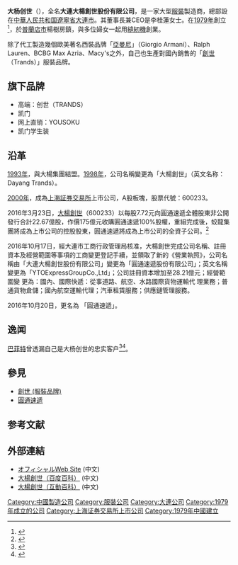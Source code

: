 {{expand|time=2016-07-06T12:43:48+00:00}}

'''大杨创世'''（{{lang-en|Dayang Group}}），全名'''大連大楊創世股份有限公司'''，是一家大型[[服裝|服裝]]製造商，總部設在[[中華人民共和国|中華人民共和国]][[遼寧省|遼寧省]][[大連市|大連市]]。其董事長兼CEO是李桂蓮女士。在[[1979年|1979年]]創立<ref>{{Cite web |url=https://en.wikipedia.org/wiki/Dayang_Group |title=英文維基百科 |accessdate=2017-03-04 |archive-date=2017-03-04 |archive-url=https://web.archive.org/web/20170304193709/https://en.wikipedia.org/wiki/Dayang_Group |dead-url=no }}</ref>，於[[普兰店区|普蘭店市]]楊樹房鎮，與多位婦女一起用[[縫紉機|縫紉機]]創業。

除了代工製造幾個歐美著名西裝品牌「[[亞曼尼|亞曼尼]]」（Giorgio Armani）、Ralph Lauren、BCBG Max Azria、Macy's之外，自己也生產對國內銷售的「[[創世_(服裝品牌)|創世]]（Trands）」服裝品牌。

== 旗下品牌 ==
* 高端：创世（TRANDS）
* 凯门
* 网上直销：YOUSOKU
* 凯门学生装

== 沿革 ==
[[1993年|1993年]]，與大楊集團結盟。[[1998年|1998年]]，公司名稱變更為「大楊創世」（英文名称：Dayang Trands）。

[[2000年|2000年]]，成為[[上海証券交易所|上海証券交易所]]上市公司，A股板塊，股票代號：600233。

2016年3月23日，[[大楊創世|大楊創世]]（600233）以每股7.72元向圓通速遞全體股東非公開發行合計22.67億股，作價175億元收購圓通速遞100%股權，重組完成後，蛟龍集團將成為上市公司的控股股東，圓通速遞將成為上市公司的全資子公司。<ref>{{cite web|title=圆通喻渭蛟：2016是"上市元年"，2017迎来"创新突破年"|url=http://biz.zjol.com.cn/system/2017/02/02/021432800.shtml|accessdate=2017-02-08|archive-date=2017-02-11|archive-url=https://web.archive.org/web/20170211082447/http://biz.zjol.com.cn/system/2017/02/02/021432800.shtml|dead-url=no}}</ref>

2016年10月17日，經大連市工商行政管理局核准，大楊創世完成公司名稱、註冊資本及經營範圍等事項的工商變更登記手續，並領取了新的《營業執照》，公司名稱由「大連大楊創世股份有限公司」變更為「圓通速遞股份有限公司」；英文名稱變更為「YTOExpressGroupCo.,Ltd」；公司註冊資本增加至28.21億元；經營範圍變 更為：國內、國際快遞：從事道路、航空、水路國際貨物運輸代 理業務；普通貨物倉儲；國內航空運輸代理；汽車租賃服務；供應鏈管理服務。

2016年10月20日，更名為 「圓通速遞」。

== 逸闻 ==
[[巴菲特|巴菲特]]曾透漏自己是大杨创世的忠实客户<ref>{{Cite web |url=http://finance.sina.com.cn/stock/usstock/c/2016-03-10/doc-ifxqhmve9014722.shtml |title=巴菲特御用中国服装企业大杨创世北美新布局 |accessdate=2016-07-06 |archive-date=2016-10-04 |archive-url=https://web.archive.org/web/20161004024020/http://finance.sina.com.cn/stock/usstock/c/2016-03-10/doc-ifxqhmve9014722.shtml |dead-url=no }}</ref><ref>{{Cite web |url=http://finance.qq.com/a/20160310/033382.htm |title=巴菲特最爱的中国西装制造商进军国际橱窗 |accessdate=2016-07-06 |archive-date=2017-03-04 |archive-url=https://web.archive.org/web/20170304195049/http://finance.qq.com/a/20160310/033382.htm |dead-url=no }}</ref>。

==參見==
*[[創世_(服裝品牌)|創世 (服裝品牌)]]
*[[圓通速遞|圓通速遞]]

== 参考文献 ==
{{Reflist|2}}

== 外部連結 ==
* [https://web.archive.org/web/20190709105528/http://trands.com/ オフィシャルWeb Site] (中文)
* [http://baike.baidu.com/view/2793611.html 大楊創世（百度百科）] (中文)
* [https://web.archive.org/web/20120730033118/http://www.hudong.com/wiki/%E5%A4%A7%E6%9D%A8%E5%88%9B%E4%B8%96 大楊創世（互動百科）] (中文)

[[Category:中國製造公司|Category:中國製造公司]]
[[Category:服裝公司|Category:服裝公司]]
[[Category:大連公司|Category:大連公司]]
[[Category:1979年成立的公司|Category:1979年成立的公司]]
[[Category:上海证券交易所上市公司|Category:上海证券交易所上市公司]]
[[Category:1979年中國建立|Category:1979年中國建立]]
